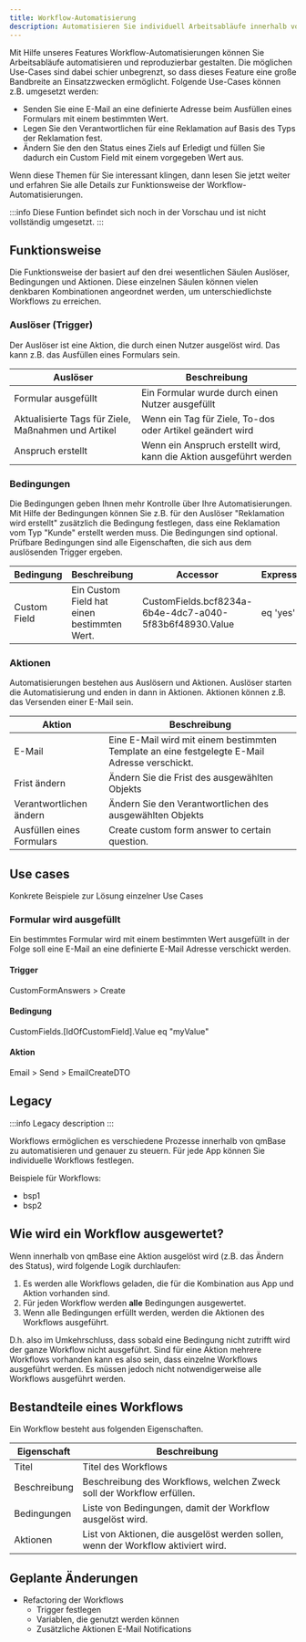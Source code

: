 ---
title: Workflow-Automatisierung
description: Automatisieren Sie individuell Arbeitsabläufe innerhalb von qmBase
---


Mit Hilfe unseres Features Workflow-Automatisierungen können Sie Arbeitsabläufe automatisieren und reproduzierbar gestalten. Die möglichen Use-Cases sind dabei schier unbegrenzt, so dass dieses Feature eine große Bandbreite an Einsatzzwecken ermöglicht.
Folgende Use-Cases können z.B. umgesetzt werden:

- Senden Sie eine E-Mail an eine definierte Adresse beim Ausfüllen eines Formulars mit einem bestimmten Wert.
- Legen Sie den Verantwortlichen für eine Reklamation auf Basis des Typs der Reklamation fest.
- Ändern Sie den den Status eines Ziels auf Erledigt und füllen Sie dadurch ein Custom Field mit einem vorgegeben Wert aus.

Wenn diese Themen für Sie interessant klingen, dann lesen Sie jetzt weiter und erfahren Sie alle Details zur Funktionsweise der Workflow-Automatisierungen.

:::info
Diese Funtion befindet sich noch in der Vorschau und ist nicht vollständig umgesetzt.
:::

## Funktionsweise

Die Funktionsweise der basiert auf den drei wesentlichen Säulen Auslöser, Bedingungen und Aktionen. Diese einzelnen Säulen können vielen denkbaren Kombinationen angeordnet werden, um unterschiedlichste Workflows zu erreichen.

<AutomationFlow />

### Auslöser (Trigger)

Der Auslöser ist eine Aktion, die durch einen Nutzer ausgelöst wird. Das kann z.B. das Ausfüllen eines Formulars sein.

| Auslöser                                            | Beschreibung                                                       |
| --------------------------------------------------- | ------------------------------------------------------------------ |
| Formular ausgefüllt                                 | Ein Formular wurde durch einen Nutzer ausgefüllt                   |
| Aktualisierte Tags für Ziele, Maßnahmen und Artikel | Wenn ein Tag für Ziele, To-dos oder Artikel geändert wird          |
| Anspruch erstellt                                   | Wenn ein Anspruch erstellt wird, kann die Aktion ausgeführt werden |

### Bedingungen

Die Bedingungen geben Ihnen mehr Kontrolle über Ihre Automatisierungen. Mit Hilfe der Bedingungen können Sie z.B. für den Auslöser "Reklamation wird erstellt" zusätzlich die Bedingung festlegen, dass eine Reklamation vom Typ "Kunde" erstellt werden muss.
Die Bedingungen sind optional.
Prüfbare Bedingungen sind alle Eigenschaften, die sich aus dem auslösenden Trigger ergeben.

| Bedingung    | Beschreibung                                | Accessor                                                | Expression |
| ------------ | ------------------------------------------- | ------------------------------------------------------- | ---------- |
| Custom Field | Ein Custom Field hat einen bestimmten Wert. | CustomFields.bcf8234a-6b4e-4dc7-a040-5f83b6f48930.Value | eq 'yes'   |

### Aktionen

Automatisierungen bestehen aus Auslösern und Aktionen. Auslöser starten die Automatisierung und enden in dann in Aktionen.
Aktionen können z.B. das Versenden einer E-Mail sein.

| Aktion                    | Beschreibung                                                                                  |
| ------------------------- | --------------------------------------------------------------------------------------------- |
| E-Mail                    | Eine E-Mail wird mit einem bestimmten Template an eine festgelegte E-Mail Adresse verschickt. |
| Frist ändern              | Ändern Sie die Frist des ausgewählten Objekts                                                 |
| Verantwortlichen ändern   | Ändern Sie den Verantwortlichen des ausgewählten Objekts                                      |
| Ausfüllen eines Formulars | Create custom form answer to certain question.                                                |

## Use cases

Konkrete Beispiele zur Lösung einzelner Use Cases

### Formular wird ausgefüllt

Ein bestimmtes Formular wird mit einem bestimmten Wert ausgefüllt in der Folge soll eine E-Mail an eine definierte E-Mail Adresse verschickt werden.

#### Trigger

CustomFormAnswers > Create

#### Bedingung

CustomFields.[IdOfCustomField].Value eq "myValue"

#### Aktion

Email > Send > EmailCreateDTO

## Legacy

:::info
Legacy description
:::

Workflows ermöglichen es verschiedene Prozesse innerhalb von qmBase zu automatisieren und genauer zu steuern. Für jede App können Sie individuelle Workflows festlegen.

Beispiele für Workflows:

- bsp1
- bsp2

## Wie wird ein Workflow ausgewertet?

Wenn innerhalb von qmBase eine Aktion ausgelöst wird (z.B. das Ändern des Status), wird folgende Logik durchlaufen:

1. Es werden alle Workflows geladen, die für die Kombination aus App und Aktion vorhanden sind.
2. Für jeden Workflow werden **alle** Bedingungen ausgewertet.
3. Wenn alle Bedingungen erfüllt werden, werden die Aktionen des Workflows ausgeführt.

D.h. also im Umkehrschluss, dass sobald eine Bedingung nicht zutrifft wird der ganze Workflow nicht ausgeführt. Sind für eine Aktion mehrere Workflows vorhanden kann es also sein, dass einzelne Workflows ausgeführt werden. Es müssen jedoch nicht notwendigerweise alle Workflows ausgeführt werden.

## Bestandteile eines Workflows

Ein Workflow besteht aus folgenden Eigenschaften.

| Eigenschaft  | Beschreibung                                                                      |
| ------------ | --------------------------------------------------------------------------------- |
| Titel        | Titel des Workflows                                                               |
| Beschreibung | Beschreibung des Workflows, welchen Zweck soll der Workflow erfüllen.             |
| Bedingungen  | Liste von Bedingungen, damit der Workflow ausgelöst wird.                         |
| Aktionen     | List von Aktionen, die ausgelöst werden sollen, wenn der Workflow aktiviert wird. |

## Geplante Änderungen

- Refactoring der Workflows
  - Trigger festlegen
  - Variablen, die genutzt werden können
  - Zusätzliche Aktionen E-Mail Notifications
